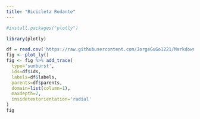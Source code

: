 ```yaml
---
title: "Bicicleta Rodante"
---
```



```r
#install.packages("plotly")

library(plotly)
```

```r
df = read.csv('https://raw.githubusercontent.com/JorgeGuGo1221/Markdown-git/master/coffee-flavors.csv')
fig <- plot_ly()
fig <- fig %>% add_trace(
  type='sunburst',
  ids=df$ids,
  labels=df$labels,
  parents=df$parents,
  domain=list(column=1),
  maxdepth=2,
  insidetextorientation='radial'
)
fig
```